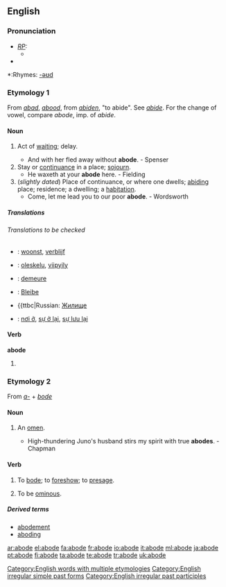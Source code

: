 ==English==
[[Category:English words with multiple etymologies]]

===Pronunciation===
* ''[[RP]]:''
** {{IPA|/əˈbəʊd/}}
*{{audio|en-us-abode.ogg|Audio (US)}}

*:Rhymes: [[Rhymes:English:-əʊd|-əʊd]]

===Etymology 1===
From {{OE.}} ''[[abad]]'', ''[[abood]]'', from ''[[abiden]]'', "to abide". See ''[[abide]]''. For the change of vowel, compare ''abode'', imp. of ''abide''.

====Noun====
{{en-noun}}
# {{obsolete}} Act of [[waiting]]; delay.
#* And with her fled away without '''abode'''. - Spenser
# Stay or [[continuance]] in a place; [[sojourn]].
#* He waxeth at your '''abode''' here. - Fielding
# (''slightly dated'') Place of continuance, or where one dwells; [[abiding]] place; residence; a dwelling; a [[habitation]].
#* Come, let me lead you to our poor '''abode'''. - Wordsworth

=====Translations=====
{{trans-top|obsolete: Act of waiting; delay}}
{{trans-mid}}
{{trans-bottom}}

{{trans-top|Stay or continuance in a place; sojourn}}
{{trans-mid}}
{{trans-bottom}}

{{trans-top|slightly dated: Place of continuance; residence; a dwelling}}
{{trans-mid}}
{{trans-bottom}}

======Translations to be checked======
{{checktrans}}
{{checktrans-top}}
*{{ttbc|Dutch}}: [[woonst]], [[verblijf]]
*{{ttbc|Finnish}}: [[oleskelu]], [[viipyily]]
*{{ttbc|French}}: [[demeure]]
*{{ttbc|German}}: [[Bleibe]]
{{trans-mid}}
*{{ttbc|Russian: [[Жилище]]
*{{ttbc|Vietnamese}}: [[nơi ở]], [[sự ở lại]], [[sự lưu lại]]
{{trans-bottom}}

====Verb====
'''abode'''
# {{past of|[[abide]]}}
[[Category:English irregular simple past forms]]
[[Category:English irregular past participles]]

===Etymology 2===
From ''[[a-]]'' + ''[[bode]]''

====Noun====
{{en-noun}}
# {{obsolete}} An [[omen]].
#* High-thundering Juno's husband stirs my spirit with true '''abodes'''. - Chapman

====Verb====
{{en-verb|abod|ing}}

# {{transitive}} {{obsolete}} To [[bode]]; to [[foreshow]]; to [[presage]].
# {{intransitive}} {{obsolete}} To be [[ominous]].

=====Derived terms=====
* [[abodement]]
* [[aboding]]

[[ar:abode]]
[[el:abode]]
[[fa:abode]]
[[fr:abode]]
[[io:abode]]
[[it:abode]]
[[ml:abode]]
[[ja:abode]]
[[pt:abode]]
[[fi:abode]]
[[ta:abode]]
[[te:abode]]
[[tr:abode]]
[[uk:abode]]